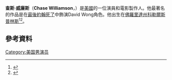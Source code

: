 {{Infobox person
| name = Chase Williamson
| image =
| caption =
| alt =
| birth_name =
| birth_date = {{Birth date and age|1988|07|07}}
| birth_place = 美國[[科勒爾斯普林斯|科勒爾斯普林斯]]
| alma_mater = [[南加州大學|南加州大學]]
| occupation = 演員，製作人
| years_active = 2012–現在
}}
'''查斯·威廉斯'''（'''Chase Williamson'''，{{bd|1988年|7月7日}}）是[[美國|美國]]的一位演員和電影製作人。他最著名的作品是在[[最後約翰死了|最後約翰死了]]中飾演David Wong角色。他出生在[[佛羅里達州|佛羅里達州]][[科勒爾斯普林斯|科勒爾斯普林斯]]<ref>{{cite web|title=Chase Williamson – Upcoming Shows & Performances|url=http://calendar.boston.com/performers/show/10043605-chase-williamson|publisher=[[Boston.com|Boston.com]]|accessdate=April 28, 2014|archiveurl=https://web.archive.org/web/20140430074126/http://calendar.boston.com/performers/show/10043605-chase-williamson|archivedate=2014年4月30日|deadurl=yes}}</ref><ref>{{cite web|title=Chase Williamson – Movies and Biography|url=https://movies.yahoo.com/person/chase-williamson/|publisher=[[Yahoo!_Movies|Yahoo! Movies]]|accessdate=April 28, 2014|archiveurl=https://web.archive.org/web/20140430065831/https://movies.yahoo.com/person/chase-williamson/|archivedate=2014年4月30日|deadurl=yes}}</ref>。
==參考資料==
{{Reflist}}
[[Category:美国男演员|Category:美国男演员]]